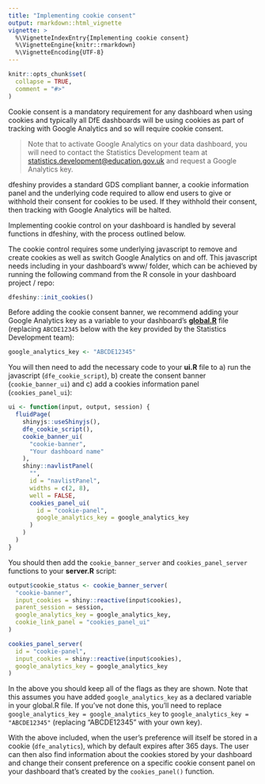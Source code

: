```yaml
---
title: "Implementing cookie consent"
output: rmarkdown::html_vignette
vignette: >
  %\VignetteIndexEntry{Implementing cookie consent}
  %\VignetteEngine{knitr::rmarkdown}
  %\VignetteEncoding{UTF-8}
---
```


```r
knitr::opts_chunk$set(
  collapse = TRUE,
  comment = "#>"
)
```

Cookie consent is a mandatory requirement for any dashboard when using cookies 
and typically all DfE dashboards will be using cookies as part of tracking with
Google Analytics and so will require cookie consent.

> Note that to activate Google Analytics on your data dashboard, you will need 
to contact the Statistics Development team at 
[statistics.development@education.gov.uk](mailto:statistics.development@education.gov.uk) and request a Google Analytics key.

dfeshiny provides a standard GDS compliant banner, a cookie information panel 
and the underlying code required to allow end users to give or withhold their 
consent for cookies to be used. If they withhold their consent, then tracking 
with Google Analytics will be halted.

Implementing cookie control on your dashboard is handled by several functions 
in dfeshiny, with the process outlined below.

The cookie control requires some underlying javascript to remove and create 
cookies as well as switch Google Analytics on and off. This javascript needs 
including in your dashboard's www/ folder, which can be achieved by running the 
following command from the R console in your dashboard project / repo:

```r
dfeshiny::init_cookies()
```

Before adding the cookie consent banner, we recommend adding your Google 
Analytics key as a variable to your dashboard's **[global.R](https://github.com/dfe-analytical-services/dfeshiny/blob/cookie-module/tests/test_dashboard/global.R)**
file (replacing `ABCDE12345` below with the key provided by the Statistics 
Development team):

```r
google_analytics_key <- "ABCDE12345"
```

You will then need to add the necessary code to your **ui.R** file to a) run the 
javascript (`dfe_cookie_script`), b) create the consent banner 
(`cookie_banner_ui`) and c) add a cookies information panel 
(`cookies_panel_ui`):


```r
ui <- function(input, output, session) {
  fluidPage(
    shinyjs::useShinyjs(),
    dfe_cookie_script(),
    cookie_banner_ui(
      "cookie-banner",
      "Your dashboard name"
    ),
    shiny::navlistPanel(
      "",
      id = "navlistPanel",
      widths = c(2, 8),
      well = FALSE,
      cookies_panel_ui(
        id = "cookie-panel",
        google_analytics_key = google_analytics_key
      )
    )
  )
}
```

You should then add the `cookie_banner_server` and `cookies_panel_server` 
functions to your **server.R** script:

```r
output$cookie_status <- cookie_banner_server(
  "cookie-banner",
  input_cookies = shiny::reactive(input$cookies),
  parent_session = session,
  google_analytics_key = google_analytics_key,
  cookie_link_panel = "cookies_panel_ui"
)

cookies_panel_server(
  id = "cookie-panel",
  input_cookies = shiny::reactive(input$cookies),
  google_analytics_key = google_analytics_key
)
```

In the above you should keep all of the flags as they are shown. Note that this 
assumes you have added `google_analytics_key` as a declared variable in your 
global.R file. If you've not done this, you'll need to replace 
`google_analytics_key = google_analytics_key` to 
`google_analytics_key = "ABCDE12345"` (replacing "ABCDE12345" with your own 
key).

With the above included, when the user's preference will itself be stored in a
cookie (`dfe_analytics`), which by default expires after 365 days. The user can
then also find information about the cookies stored by your dashboard and change 
their consent preference on a specific cookie consent panel on your dashboard 
that's created by the `cookies_panel()` function.
